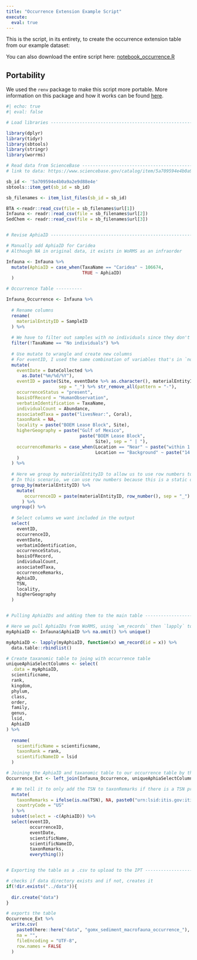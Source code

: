 ```yaml
---
title: "Occurrence Extension Example Script"
execute: 
  eval: true
---
```


This is the script, in its entirety, to create the occurrence extension table from our example dataset:

You can also download the entire script here: [notebook_occurrence.R](../scripts/notebook_occurrence.R)

::: callout-tip
## Portability

We used the `renv` package to make this script more portable. More information on this package and how it works can be found [here](https://rstudio.github.io/renv/articles/renv.html). 
:::

```r
#| echo: true
#| eval: false

# Load libraries ----------------------------------------------------------

library(dplyr)
library(tidyr)
library(sbtools)
library(stringr)
library(worrms)

# Read data from ScienceBase ----------------------------------------------
# link to data: https://www.sciencebase.gov/catalog/item/5a709594e4b0a9a2e9d88e4e

sb_id <- '5a709594e4b0a9a2e9d88e4e'
sbtools::item_get(sb_id = sb_id)

sb_filenames <- item_list_files(sb_id = sb_id)

BTA <-readr::read_csv(file = sb_filenames$url[1])
Infauna <- readr::read_csv(file = sb_filenames$url[2])
SedChem <- readr::read_csv(file = sb_filenames$url[3])


# Revise AphiaID ----------------------------------------------------------

# Manually add AphiaID for Caridea
# Although NA in original data, it exists in WoRMS as an infraorder

Infauna <- Infauna %>% 
  mutate(AphiaID = case_when(TaxaName == "Caridea" ~ 106674,
                             TRUE ~ AphiaID)
  )

# Occurrence Table ----------  

Infauna_Occurrence <- Infauna %>% 
 
  # Rename columns
  rename(
    materialEntityID = SampleID
  ) %>% 
  
  # We have to filter out samples with no individuals since they don't have any occurrences
  filter(!TaxaName == "No individuals") %>% 
  
  # Use mutate to wrangle and create new columns
  # For eventID, I used the same combination of variables that's in `notebook_event`
  mutate(
    eventDate = DateCollected %>% 
      as.Date("%m/%d/%Y"),
    eventID = paste(Site, eventDate %>% as.character(), materialEntityID,
                    sep = "_") %>% str_remove_all(pattern = "-"),
    occurrenceStatus = "present",
    basisOfRecord = "HumanObservation",
    verbatimIdentification = TaxaName,
    individualCount = Abundance,
    associatedTaxa = paste("livesNear:", Coral),
    taxonRank = NA,
    locality = paste("BOEM Lease Block", Site),
    higherGeography = paste("Gulf of Mexico",
                            paste("BOEM Lease Block",
                                  Site), sep = " | "),
    occurrenceRemarks = case_when(Location == "Near" ~ paste("within 1 meter of", Coral),
                                  Location == "Background" ~ paste("14 to 1000 meters away from", Coral)
    )
  ) %>% 
  
  # Here we group by materialEntityID to allow us to use row numbers to more easily create unique occurrenceIDs
  # In this scenario, we can use row numbers because this is a static dataset, however this is likely not appropriate for continuously growing datasets 
  group_by(materialEntityID) %>% 
    mutate(
       occurrenceID = paste(materialEntityID, row_number(), sep = "_")
      ) %>% 
  ungroup() %>% 
  
  # Select columns we want included in the output
  select(
    eventID,
    occurrenceID,
    eventDate,
    verbatimIdentification,
    occurrenceStatus,
    basisOfRecord,
    individualCount,
    associatedTaxa,
    occurrenceRemarks,
    AphiaID,
    TSN,
    locality,
    higherGeography
  )


# Pulling AphiaIDs and adding them to the main table ----------------------

# Here we pull AphiaIDs from WoRMS, using `wm_records` then `lapply` to circumvent limitations on the number of input values
myAphiaID <- Infauna$AphiaID %>% na.omit() %>% unique()

myAphiaID <- lapply(myAphiaID, function(x) wm_record(id = x)) %>% 
  data.table::rbindlist()

# Create taxanomic table to joing with occurrence table
uniqueAphiaSelectColumns <- select(
  .data = myAphiaID,
  scientificname,
  rank,
  kingdom,
  phylum,
  class,
  order,
  family,
  genus,
  lsid,
  AphiaID
) %>%
  
  rename(
    scientificName = scientificname,
    taxonRank = rank,
    scientificNameID = lsid
  )

# Joining the AphiaID and taxanomic table to our occurrence table by the common term "AphiaID"
Occurrence_Ext <- left_join(Infauna_Occurrence, uniqueAphiaSelectColumns, by = c("AphiaID" = "AphiaID")) %>%

  # We tell it to only add the TSN to taxonRemarks if there is a TSN provided
  mutate(
    taxonRemarks = ifelse(is.na(TSN), NA, paste0("urn:lsid:itis.gov:itis_tsn:", TSN)),
    countryCode = "US"
  ) %>% 
  subset(select = -c(AphiaID)) %>%
  select(eventID,
         occurrenceID,
         eventDate,
         scientificName,
         scientificNameID,
         taxonRemarks,
         everything())


# Exporting the table as a .csv to upload to the IPT ----------------------

# checks if data directory exists and if not, creates it
if(!dir.exists("../data")){
  
  dir.create("data")
}

# exports the table
Occurrence_Ext %>% 
  write.csv(
    paste0(here::here("data", "gomx_sediment_macrofauna_occurrence_"), Sys.Date(), ".csv"),
    na = "",
    fileEncoding = "UTF-8", 
    row.names = FALSE
  )

```
